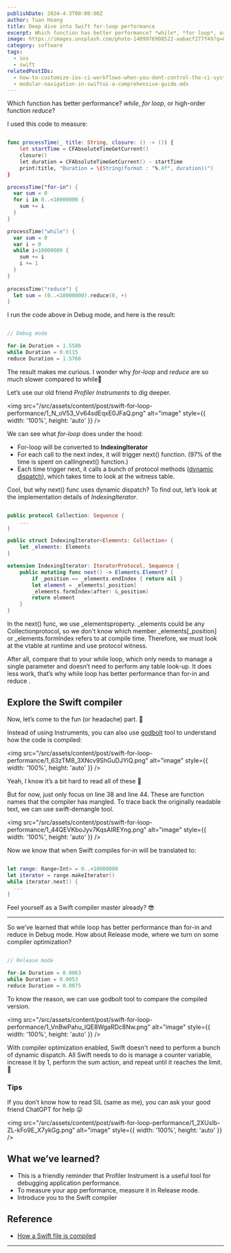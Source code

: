 ```yaml
---
publishDate: 2024-4-3T00:00:00Z
author: Tuan Hoang
title: Deep dive into Swift for-loop performance
excerpt: Which function has better performance? *while*, *for loop*, or high-order function *reduce*? Let's find out!
image: https://images.unsplash.com/photo-1489976908522-aabacf277f49?q=80&w=2070&auto=format&fit=crop&ixlib=rb-4.0.3&ixid=M3wxMjA3fDB8MHxwaG90by1wYWdlfHx8fGVufDB8fHx8fA%3D%3D
category: software
tags:
  - ios
  - swift
relatedPostIDs: 
  - how-to-customize-ios-ci-workflows-when-you-dont-control-the-ci-system.mdx
  - modular-navigation-in-swiftui-a-comprehensive-guide.mdx
---
```


Which function has better performance? *while*, *for loop*, or high-order function *reduce*?

I used this code to measure:

```swift

func processTime(_ title: String, closure: () -> ()) {
    let startTime = CFAbsoluteTimeGetCurrent()
    closure()
    let duration = CFAbsoluteTimeGetCurrent() - startTime
    print(title, "Duration = \(String(format : "%.4f", duration))")
}

processTime("for-in") {
  var sum = 0
  for i in 0..<10000000 {
    sum += i
  }
}

processTime("while") {
  var sum = 0
  var i = 0
  while i<10000000 {
    sum += i
    i += 1
  }
}
        
processTime("reduce") {
  let sum = (0..<10000000).reduce(0, +)
}

```

I run the code above in Debug mode, and here is the result:

```swift

// Debug mode

for-in Duration = 1.5586
while Duration = 0.0115
reduce Duration = 1.5766

```

The result makes me curious. I wonder why *for-loop* and *reduce* are so much slower compared to while🤔

Let’s use our old friend *Profiler Instruments* to dig deeper.

<img src="/src/assets/content/post/swift-for-loop-performance/1_N_oV53_Vv64sdEqxE0JFaQ.png" alt="image" style={{ width: '100%', height: 'auto' }} />

We can see what *for-loop* does under the hood:

- For-loop will be converted to **IndexingIterator**
- For each call to the next index, it will trigger next() function. (97% of the time is spent on callingnext() function.)
- Each time trigger next, it calls a bunch of protocol methods ([dynamic dispatch](https://trinhngocthuyen.com/posts/tech/method-dispatch-in-swift/)), which takes time to look at the witness table.

Cool, but why next() func uses dynamic dispatch? To find out, let’s look at the implementation details of *IndexingIterator*.

```swift

public protocol Collection: Sequence {
    ...
}

public struct IndexingIterator<Elements: Collection> { 
    let _elements: Elements
}

extension IndexingIterator: IteratorProtocol, Sequence {
    public mutating func next() -> Elements.Element? {
        if _position == _elements.endIndex { return nil }
        let element = _elements[_position]
        _elements.formIndex(after: &_position)
        return element
    }
}

```

In the next() func, we use _elementsproperty. _elements could be any Collectionprotocol, so we don't know which member _elements[_position] or _elements.formIndex refers to at compile time.
Therefore, we must look at the vtable at runtime and use protocol witness.

After all, compare that to your while loop, which only needs to manage a single parameter and doesn’t need to perform any table look-up.
It does less work, that’s why while loop has better performance than for-in and reduce .

## Explore the Swift compiler

Now, let’s come to the fun (or headache) part. 🥸

Instead of using Instruments, you can also use [godbolt](https://godbolt.org/) tool to understand how the code is compiled:

<img src="/src/assets/content/post/swift-for-loop-performance/1_63zTM8_3XNcv9ShGuDJYiQ.png" alt="image" style={{ width: '100%', height: 'auto' }} />

Yeah, I know it’s a bit hard to read all of these 🥲

But for now, just only focus on line 38 and line 44. These are function names that the compiler has mangled.
To trace back the originally readable text, we can use swift-demangle tool.

<img src="/src/assets/content/post/swift-for-loop-performance/1_44QEVKboJyv7KqsAIREYng.png" alt="image" style={{ width: '100%', height: 'auto' }} />

Now we know that when Swift compiles for-in will be translated to:

```swift

let range: Range<Int> = 0..<10000000
let iterator = range.makeIterator()
while iterator.next() {
  ...
}

```

Feel yourself as a Swift compiler master already? 😎

---

So we’ve learned that while loop has better performance than for-in and reduce in Debug mode. How about Release mode, where we turn on some compiler optimization?

```swift

// Release mode

for-in Duration = 0.0063
while Duration = 0.0053
reduce Duration = 0.0075

```

To know the reason, we can use godbolt tool to compare the compiled version.

<img src="/src/assets/content/post/swift-for-loop-performance/1_VnBwPahu_lQE8WgaRDc8Nw.png" alt="image" style={{ width: '100%', height: 'auto' }} />

With compiler optimization enabled, Swift doesn't need to perform a bunch of dynamic dispatch. All Swift needs to do is manage a counter variable, increase it by 1, perform the sum action, and repeat until it reaches the limit. 🚀

### Tips

If you don’t know how to read SIL (same as me), you can ask your good friend ChatGPT for help 😛

<img src="/src/assets/content/post/swift-for-loop-performance/1_2XUsIb-ZL-kFo9E_X7ykGg.png" alt="image" style={{ width: '100%', height: 'auto' }} />

## What we’ve learned?

- This is a friendly reminder that Profiler Instrument is a useful tool for debugging application performance.
- To measure your app performance, measure it in Release mode.
- Introduce you to the Swift compiler

## Reference

- [How a Swift file is compiled](https://trinhngocthuyen.com/posts/tech/how-a-swift-file-is-compiled/)

--- 